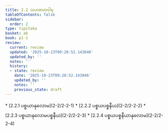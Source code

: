 ```yaml
---
title: 2.2 သဟဇာတဝါရ
tableOfContents: false
sidebar:
  order: 2
type: tipitaka
basket: ab
book: p1-1
review:
  current: review
  updated: '2025-10-23T09:20:52.143046'
  updated_by: ''
  notes: ''
  history:
  - state: review
    date: '2025-10-23T09:20:52.143046'
    updated_by: ''
    notes: ''
    previous_state: draft
---
```



<ReviewStatus review={frontmatter.review} showDetails={true} />

<HypothesisAnnotation frontmatter={frontmatter} />

<DynamicBreadcrumb />



<TableOfContents book="p1-1" section="2.2">
* [2.2.1 ပစ္စယာနုလောမ](2-2/2-2-1)
* [2.2.2 ပစ္စယပစ္စနီယ](2-2/2-2-2)
* [2.2.3 ပစ္စယာနုလောမပစ္စနီယ](2-2/2-2-3)
* [2.2.4 ပစ္စယပစ္စနီယာနုလောမ](2-2/2-2-4)
</TableOfContents>